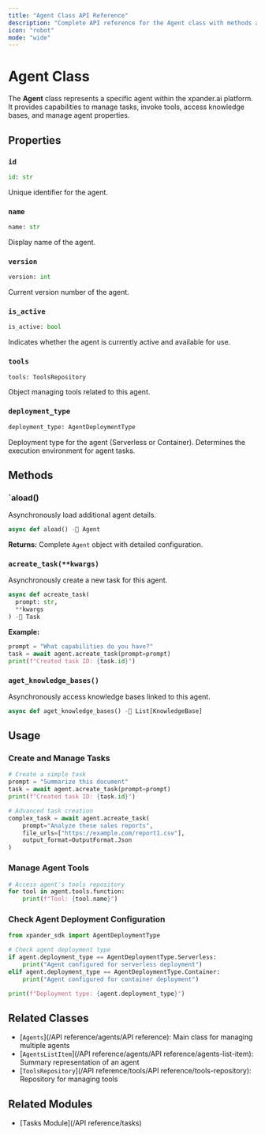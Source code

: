 ```yaml
---
title: "Agent Class API Reference"
description: "Complete API reference for the Agent class with methods and properties"
icon: "robot"
mode: "wide"
---
```


# Agent Class

The **Agent** class represents a specific agent within the xpander.ai platform. It provides capabilities to manage tasks, invoke tools, access knowledge bases, and manage agent properties.

## Properties

### `id`
```python
id: str
```
Unique identifier for the agent.

### `name`
```python
name: str
```
Display name of the agent.

### `version`
```python
version: int
```
Current version number of the agent.

### `is_active`
```python
is_active: bool
```
Indicates whether the agent is currently active and available for use.

### `tools`
```python
tools: ToolsRepository
```
Object managing tools related to this agent.

### `deployment_type`
```python
deployment_type: AgentDeploymentType
```
Deployment type for the agent (Serverless or Container). Determines the execution environment for agent tasks.

## Methods

### `aload()

Asynchronously load additional agent details.

```python
async def aload() - Agent
```

**Returns:** Complete `Agent` object with detailed configuration.

### `acreate_task(**kwargs)`

Asynchronously create a new task for this agent.

```python
async def acreate_task(
  prompt: str,
  **kwargs
) - Task
```

**Example:**
```python
prompt = "What capabilities do you have?"
task = await agent.acreate_task(prompt=prompt)
print(f"Created task ID: {task.id}")
```

### `aget_knowledge_bases()`

Asynchronously access knowledge bases linked to this agent.

```python
async def aget_knowledge_bases() - List[KnowledgeBase]
```

## Usage

### Create and Manage Tasks

```python
# Create a simple task
prompt = "Summarize this document"
task = await agent.acreate_task(prompt=prompt)
print(f"Created task ID: {task.id}")

# Advanced task creation
complex_task = await agent.acreate_task(
    prompt="Analyze these sales reports",
    file_urls=["https://example.com/report1.csv"],
    output_format=OutputFormat.Json
)
```

### Manage Agent Tools

```python
# Access agent's tools repository
for tool in agent.tools.function:
    print(f"Tool: {tool.name}")
```

### Check Agent Deployment Configuration

```python
from xpander_sdk import AgentDeploymentType

# Check agent deployment type
if agent.deployment_type == AgentDeploymentType.Serverless:
    print("Agent configured for serverless deployment")
elif agent.deployment_type == AgentDeploymentType.Container:
    print("Agent configured for container deployment")

print(f"Deployment type: {agent.deployment_type}")
```

## Related Classes

- [`Agents`](/API reference/agents/API reference): Main class for managing multiple agents
- [`AgentsListItem`](/API reference/agents/API reference/agents-list-item): Summary representation of an agent
- [`ToolsRepository`](/API reference/tools/API reference/tools-repository): Repository for managing tools

## Related Modules

- [Tasks Module](/API reference/tasks)

